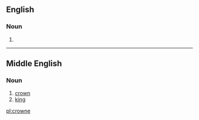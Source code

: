 ==English==

===Noun===
{{en-noun}}

# {{obsolete spelling of|crown}}

----
==Middle English==

===Noun===
{{head|enm|noun}}

# [[crown]]
# [[king]]

[[pl:crowne]]